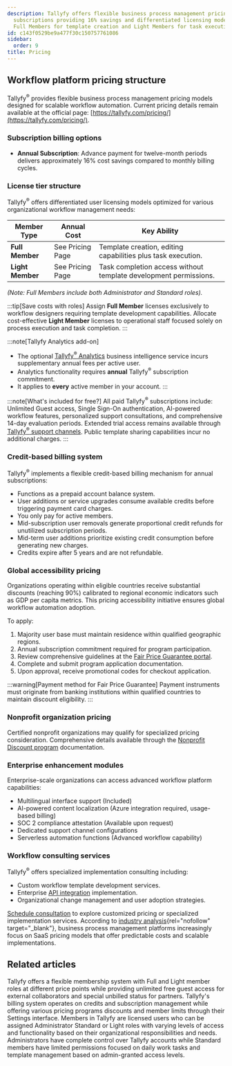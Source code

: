 ```yaml
---
description: Tallyfy offers flexible business process management pricing with annual
  subscriptions providing 16% savings and differentiated licensing models including
  Full Members for template creation and Light Members for task execution only.
id: c143f0529be9a477f30c150757761086
sidebar:
  order: 9
title: Pricing
---
```



## Workflow platform pricing structure

Tallyfy<sup>®</sup> provides flexible business process management pricing models designed for scalable workflow automation. Current pricing details remain available at the official page: [https://tallyfy.com/pricing/](https://tallyfy.com/pricing/).

### Subscription billing options

*   **Annual Subscription**: Advance payment for twelve-month periods delivers approximately 16% cost savings compared to monthly billing cycles.

### License tier structure

Tallyfy<sup>®</sup> offers differentiated user licensing models optimized for various organizational workflow management needs:

| Member Type     | Annual Cost      | Key Ability                                      |
|-----------------|------------------|--------------------------------------------------|
| **Full Member** | See Pricing Page | Template creation, editing capabilities plus task execution.      |
| **Light Member**| See Pricing Page | Task completion access without template development permissions. |

*(Note: Full Members include both Administrator and Standard roles).* 

:::tip[Save costs with roles]
Assign **Full Member** licenses exclusively to workflow designers requiring template development capabilities. Allocate cost-effective **Light Member** licenses to operational staff focused solely on process execution and task completion.
:::

:::note[Tallyfy Analytics add-on]
*   The optional [Tallyfy<sup>®</sup> Analytics](/products/pro/integrations/analytics/) business intelligence service incurs supplementary annual fees per active user.
*   Analytics functionality requires **annual** Tallyfy<sup>®</sup> subscription commitment.
*   It applies to **every** active member in your account.
:::

:::note[What's included for free?]
All paid Tallyfy<sup>®</sup> subscriptions include: Unlimited Guest access, Single Sign-On authentication, AI-powered workflow features, personalized support consultations, and comprehensive 14-day evaluation periods. Extended trial access remains available through [Tallyfy<sup>®</sup> support channels](/products/pro/miscellaneous/support/how-can-i-contact-tallyfys-support-team/). Public template sharing capabilities incur no additional charges.
:::

### Credit-based billing system

Tallyfy<sup>®</sup> implements a flexible credit-based billing mechanism for annual subscriptions:

*   Functions as a prepaid account balance system.
*   User additions or service upgrades consume available credits before triggering payment card charges.
*   You only pay for active members.
*   Mid-subscription user removals generate proportional credit refunds for unutilized subscription periods.
*   Mid-term user additions prioritize existing credit consumption before generating new charges.
*   Credits expire after 5 years and are not refundable.

### Global accessibility pricing

Organizations operating within eligible countries receive substantial discounts (reaching 90%) calibrated to regional economic indicators such as GDP per capita metrics. This pricing accessibility initiative ensures global workflow automation adoption.

To apply:
<Steps>
1. Majority user base must maintain residence within qualified geographic regions.
2. Annual subscription commitment required for program participation.
3. Review comprehensive guidelines at the [Fair Price Guarantee portal](https://tallyfy.com/pricing/fair-price-guarantee/).
4. Complete and submit program application documentation.
5. Upon approval, receive promotional codes for checkout application.
</Steps>

:::warning[Payment method for Fair Price Guarantee]
Payment instruments must originate from banking institutions within qualified countries to maintain discount eligibility.
:::

### Nonprofit organization pricing

Certified nonprofit organizations may qualify for specialized pricing consideration. Comprehensive details available through the [Nonprofit Discount program](/products/pro/pricing/how-to-apply-for-tallyfys-nonprofit-program-discount/) documentation.

### Enterprise enhancement modules

Enterprise-scale organizations can access advanced workflow platform capabilities:

*   Multilingual interface support (Included)
*   AI-powered content localization (Azure integration required, usage-based billing)
*   SOC 2 compliance attestation (Available upon request)
*   Dedicated support channel configurations
*   Serverless automation functions (Advanced workflow capability)

### Workflow consulting services

Tallyfy<sup>®</sup> offers specialized implementation consulting including:

*   Custom workflow template development services.
*   Enterprise [API integration](/products/pro/integrations/open-api/) implementation.
*   Organizational change management and user adoption strategies.

[Schedule consultation](https://tallyfy.com/booking/) to explore customized pricing or specialized implementation services. According to [industry analysis](https://www.gartner.com/reviews/market/business-process-management-platforms){rel="nofollow" target="_blank"}, business process management platforms increasingly focus on SaaS pricing models that offer predictable costs and scalable implementations.


<PageTree />

## Related articles
<CardGrid>
<LinkTitleCard header="<b>Billing > Tallyfy's Account and Member Limits</b>" href="/products/pro/settings/billing/what-are-tallyfys-account-and-member-limits/" > Tallyfy offers a flexible membership system with Full and Light member roles at different price points while providing unlimited free guest access for external collaborators and special unbilled status for partners. </LinkTitleCard>
<LinkTitleCard header="<b>Settings > Billing</b>" href="/products/pro/settings/billing/" > Tallyfy's billing system operates on credits and subscription management while offering various pricing programs discounts and member limits through their Settings interface. </LinkTitleCard>
<LinkTitleCard header="<b>Documenting > Members</b>" href="/products/pro/documenting/members/" > Members in Tallyfy are licensed users who can be assigned Administrator Standard or Light roles with varying levels of access and functionality based on their organizational responsibilities and needs. </LinkTitleCard>
<LinkTitleCard header="<b>Members > Standard and Admin members</b>" href="/products/pro/documenting/members/standard-admin-members/" > Administrators have complete control over Tallyfy accounts while Standard members have limited permissions focused on daily work tasks and template management based on admin-granted access levels. </LinkTitleCard>
</CardGrid>